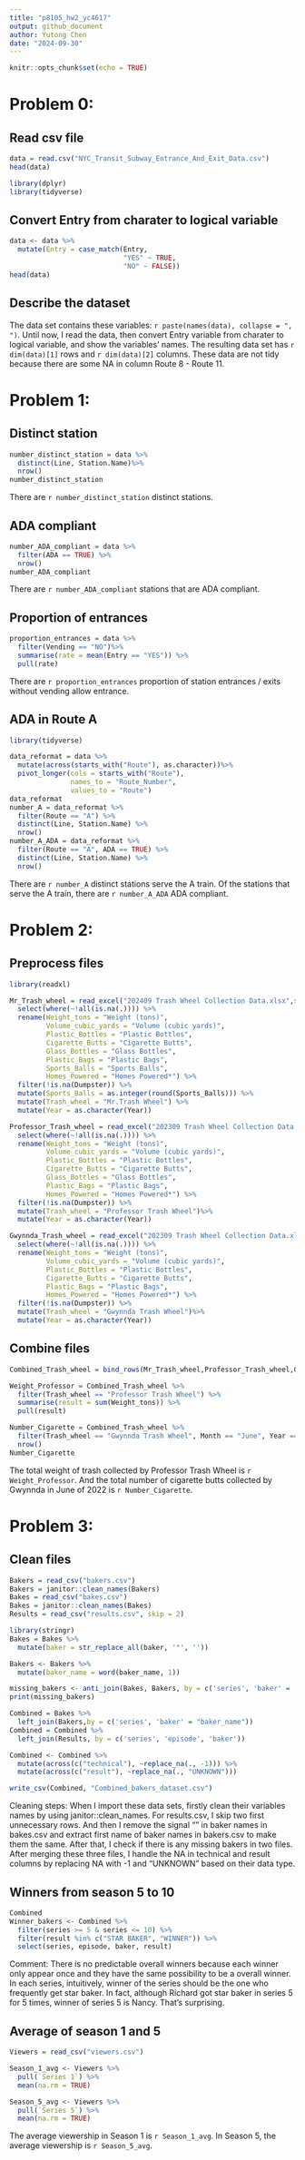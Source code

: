 ```yaml
---
title: "p8105_hw2_yc4617"
output: github_document
author: Yutong Chen
date: "2024-09-30"
---
```


```r
knitr::opts_chunk$set(echo = TRUE)
```
# Problem 0:
## Read csv file
```r
data = read.csv("NYC_Transit_Subway_Entrance_And_Exit_Data.csv")
head(data)
```
```r
library(dplyr)
library(tidyverse)
```

## Convert Entry from charater to logical variable
```r
data <- data %>%
  mutate(Entry = case_match(Entry, 
                            "YES" ~ TRUE, 
                            "NO" ~ FALSE))
head(data)
```
## Describe the dataset
The data set contains these variables: `r paste(names(data), collapse = ", ")`. Until now, I read the data, then convert Entry variable from charater to logical variable, and show the variables' names. The resulting data set has `r dim(data)[1]` rows and `r dim(data)[2]` columns. These data are not tidy because there are some NA in column Route 8 - Route 11.

# Problem 1:
## Distinct station
```r
number_distinct_station = data %>%
  distinct(Line, Station.Name)%>%
  nrow()
number_distinct_station
```
There are `r number_distinct_station` distinct stations.

## ADA compliant
```r
number_ADA_compliant = data %>%
  filter(ADA == TRUE) %>%
  nrow()
number_ADA_compliant
```
There are `r number_ADA_compliant` stations that are ADA compliant.

## Proportion of entrances
```r
proportion_entrances = data %>%
  filter(Vending == "NO")%>%
  summarise(rate = mean(Entry == "YES")) %>%
  pull(rate)
```
There are `r proportion_entrances` proportion of station entrances / exits without vending allow entrance.

## ADA in Route A
```r
library(tidyverse)

data_reformat = data %>%
  mutate(across(starts_with("Route"), as.character))%>%
  pivot_longer(cols = starts_with("Route"), 
               names_to = "Route_Number", 
               values_to = "Route")
data_reformat
number_A = data_reformat %>%
  filter(Route == "A") %>%
  distinct(Line, Station.Name) %>%
  nrow()
number_A_ADA = data_reformat %>%
  filter(Route == "A", ADA == TRUE) %>%
  distinct(Line, Station.Name) %>%
  nrow()
```

There are `r number_A` distinct stations serve the A train. Of the stations that serve the A train, there are `r number_A_ADA` ADA compliant.

# Problem 2:
## Preprocess files
```r
library(readxl)

Mr_Trash_wheel = read_excel("202409 Trash Wheel Collection Data.xlsx",sheet = "Mr. Trash Wheel") %>%
  select(where(~!all(is.na(.)))) %>%
  rename(Weight_tons = "Weight (tons)",
         Volume_cubic_yards = "Volume (cubic yards)",
         Plastic_Bottles = "Plastic Bottles",
         Cigarette_Butts = "Cigarette Butts",
         Glass_Bottles = "Glass Bottles",
         Plastic_Bags = "Plastic Bags",
         Sports_Balls = "Sports Balls",
         Homes_Powered = "Homes Powered*") %>%
  filter(!is.na(Dumpster)) %>%
  mutate(Sports_Balls = as.integer(round(Sports_Balls))) %>%
  mutate(Trash_wheel = "Mr.Trash Wheel") %>%
  mutate(Year = as.character(Year))

Professor_Trash_wheel = read_excel("202309 Trash Wheel Collection Data.xlsx",sheet = "Professor Trash Wheel") %>%
  select(where(~!all(is.na(.)))) %>%
  rename(Weight_tons = "Weight (tons)",
         Volume_cubic_yards = "Volume (cubic yards)",
         Plastic_Bottles = "Plastic Bottles",
         Cigarette_Butts = "Cigarette Butts",
         Glass_Bottles = "Glass Bottles",
         Plastic_Bags = "Plastic Bags",
         Homes_Powered = "Homes Powered*") %>%
  filter(!is.na(Dumpster)) %>%
  mutate(Trash_wheel = "Professor Trash Wheel")%>%
  mutate(Year = as.character(Year))

Gwynnda_Trash_wheel = read_excel("202309 Trash Wheel Collection Data.xlsx",sheet = "Gwynnda Trash Wheel") %>%
  select(where(~!all(is.na(.)))) %>%
  rename(Weight_tons = "Weight (tons)",
         Volume_cubic_yards = "Volume (cubic yards)",
         Plastic_Bottles = "Plastic Bottles",
         Cigarette_Butts = "Cigarette Butts",
         Plastic_Bags = "Plastic Bags",
         Homes_Powered = "Homes Powered*") %>%
  filter(!is.na(Dumpster)) %>%
  mutate(Trash_wheel = "Gwynnda Trash Wheel")%>%
  mutate(Year = as.character(Year))
```

## Combine files
```r
Combined_Trash_wheel = bind_rows(Mr_Trash_wheel,Professor_Trash_wheel,Gwynnda_Trash_wheel)

Weight_Professor = Combined_Trash_wheel %>%
  filter(Trash_wheel == "Professor Trash Wheel") %>%
  summarise(result = sum(Weight_tons)) %>%
  pull(result)

Number_Cigarette = Combined_Trash_wheel %>%
  filter(Trash_wheel == "Gwynnda Trash Wheel", Month == "June", Year == "2022")%>%
  nrow()
Number_Cigarette
```
The total weight of trash collected by Professor Trash Wheel is `r Weight_Professor`. And the total number of cigarette butts collected by Gwynnda in June of 2022 is `r Number_Cigarette`.

# Problem 3:
## Clean files
```r
Bakers = read_csv("bakers.csv")
Bakers = janitor::clean_names(Bakers)
Bakes = read_csv("bakes.csv")
Bakes = janitor::clean_names(Bakes)
Results = read_csv("results.csv", skip = 2)
```
```r
library(stringr)
Bakes = Bakes %>%
  mutate(baker = str_replace_all(baker, '"', ''))

Bakers <- Bakers %>%
  mutate(baker_name = word(baker_name, 1))

missing_bakers <- anti_join(Bakes, Bakers, by = c('series', 'baker' = 'baker_name'))
print(missing_bakers)
```

```r
Combined = Bakes %>%
  left_join(Bakers,by = c('series', 'baker' = "baker_name"))
Combined = Combined %>%
  left_join(Results, by = c('series', 'episode', 'baker'))

Combined <- Combined %>%
  mutate(across(c("technical"), ~replace_na(., -1))) %>%
  mutate(across(c("result"), ~replace_na(., "UNKNOWN")))

write_csv(Combined, "Combined_bakers_dataset.csv")
```
Cleaning steps: When I import these data sets, firstly clean their variables names by using janitor::clean_names. For results.csv, I skip two first unnecessary rows. And then I remove the signal "" in baker names in bakes.csv and extract first name of baker names in bakers.csv to make them the same. After that, I check if there is any missing bakers in two files. After merging these three files, I handle the NA in technical and result columns by replacing NA with -1 and "UNKNOWN" based on their data type. 

## Winners from season 5 to 10 
```r
Combined
Winner_bakers <- Combined %>%
  filter(series >= 5 & series <= 10) %>%
  filter(result %in% c("STAR BAKER", "WINNER")) %>%
  select(series, episode, baker, result)
```
Comment: There is no predictable overall winners because each winner only appear once and they have the same possibility to be a overall winner. In each series, intuitively, winner of the series should be the one who frequently get star baker. In fact, although Richard got star baker in series 5 for 5 times, winner of series 5 is Nancy. That's surprising.

## Average of season 1 and 5
```r
Viewers = read_csv("viewers.csv")

Season_1_avg <- Viewers %>%
  pull(`Series 1`) %>% 
  mean(na.rm = TRUE)

Season_5_avg <- Viewers %>%
  pull(`Series 5`) %>% 
  mean(na.rm = TRUE)

```
The average viewership in Season 1 is `r Season_1_avg`. In Season 5, the average viewership is `r Season_5_avg`.



